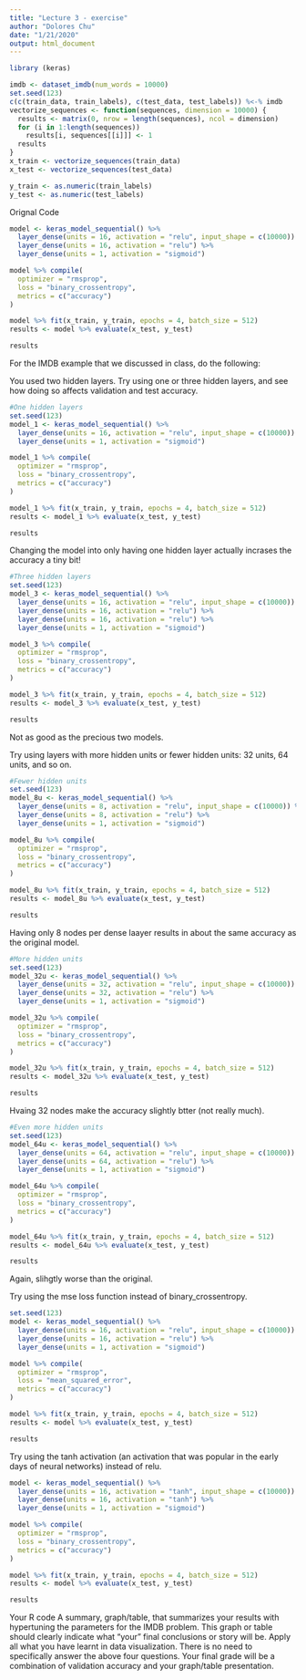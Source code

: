 ```yaml
---
title: "Lecture 3 - exercise"
author: "Dolores Chu"
date: "1/21/2020"
output: html_document
---
```



```r
library (keras)

imdb <- dataset_imdb(num_words = 10000)
set.seed(123)
c(c(train_data, train_labels), c(test_data, test_labels)) %<-% imdb
vectorize_sequences <- function(sequences, dimension = 10000) {
  results <- matrix(0, nrow = length(sequences), ncol = dimension)
  for (i in 1:length(sequences))
    results[i, sequences[[i]]] <- 1
  results
}
x_train <- vectorize_sequences(train_data)
x_test <- vectorize_sequences(test_data)

y_train <- as.numeric(train_labels)
y_test <- as.numeric(test_labels)
```

Orignal Code
```r
model <- keras_model_sequential() %>% 
  layer_dense(units = 16, activation = "relu", input_shape = c(10000)) %>% 
  layer_dense(units = 16, activation = "relu") %>% 
  layer_dense(units = 1, activation = "sigmoid")

model %>% compile(
  optimizer = "rmsprop",
  loss = "binary_crossentropy",
  metrics = c("accuracy")
)

model %>% fit(x_train, y_train, epochs = 4, batch_size = 512)
results <- model %>% evaluate(x_test, y_test)
```

```r
results
```

For the IMDB example that we discussed in class, do the following:

 You used two hidden layers. Try using one or three hidden layers, and see how doing so affects validation and test accuracy. 
```r
#One hidden layers
set.seed(123)
model_1 <- keras_model_sequential() %>% 
  layer_dense(units = 16, activation = "relu", input_shape = c(10000)) %>% 
  layer_dense(units = 1, activation = "sigmoid")

model_1 %>% compile(
  optimizer = "rmsprop",
  loss = "binary_crossentropy",
  metrics = c("accuracy")
)

model_1 %>% fit(x_train, y_train, epochs = 4, batch_size = 512)
results <- model_1 %>% evaluate(x_test, y_test)
```

```r
results
```
Changing the model into only having one hidden layer actually incrases the accuracy a tiny bit!

```r
#Three hidden layers
set.seed(123)
model_3 <- keras_model_sequential() %>% 
  layer_dense(units = 16, activation = "relu", input_shape = c(10000)) %>% 
  layer_dense(units = 16, activation = "relu") %>% 
  layer_dense(units = 16, activation = "relu") %>%
  layer_dense(units = 1, activation = "sigmoid")

model_3 %>% compile(
  optimizer = "rmsprop",
  loss = "binary_crossentropy",
  metrics = c("accuracy")
)

model_3 %>% fit(x_train, y_train, epochs = 4, batch_size = 512)
results <- model_3 %>% evaluate(x_test, y_test)
```

```r
results
```
Not as good as the precious two models.
 
 
 
Try using layers with more hidden units or fewer hidden units: 32 units, 64 units, and so on. 
```r
#Fewer hidden units
set.seed(123)
model_8u <- keras_model_sequential() %>% 
  layer_dense(units = 8, activation = "relu", input_shape = c(10000)) %>% 
  layer_dense(units = 8, activation = "relu") %>% 
  layer_dense(units = 1, activation = "sigmoid")

model_8u %>% compile(
  optimizer = "rmsprop",
  loss = "binary_crossentropy",
  metrics = c("accuracy")
)

model_8u %>% fit(x_train, y_train, epochs = 4, batch_size = 512)
results <- model_8u %>% evaluate(x_test, y_test)
```

```r
results
```
Having only 8 nodes per dense laayer results in about the same accuracy as the original model.

```r
#More hidden units
set.seed(123)
model_32u <- keras_model_sequential() %>% 
  layer_dense(units = 32, activation = "relu", input_shape = c(10000)) %>% 
  layer_dense(units = 32, activation = "relu") %>% 
  layer_dense(units = 1, activation = "sigmoid")

model_32u %>% compile(
  optimizer = "rmsprop",
  loss = "binary_crossentropy",
  metrics = c("accuracy")
)

model_32u %>% fit(x_train, y_train, epochs = 4, batch_size = 512)
results <- model_32u %>% evaluate(x_test, y_test)
```

```r
results
```
Hvaing 32 nodes make the accuracy slightly btter (not really much).

```r
#Even more hidden units
set.seed(123)
model_64u <- keras_model_sequential() %>% 
  layer_dense(units = 64, activation = "relu", input_shape = c(10000)) %>% 
  layer_dense(units = 64, activation = "relu") %>% 
  layer_dense(units = 1, activation = "sigmoid")

model_64u %>% compile(
  optimizer = "rmsprop",
  loss = "binary_crossentropy",
  metrics = c("accuracy")
)

model_64u %>% fit(x_train, y_train, epochs = 4, batch_size = 512)
results <- model_64u %>% evaluate(x_test, y_test)
```

```r
results
```
Again, slihgtly worse than the original. 


Try using the mse loss function instead of binary_crossentropy. 
```r
set.seed(123)
model <- keras_model_sequential() %>% 
  layer_dense(units = 16, activation = "relu", input_shape = c(10000)) %>% 
  layer_dense(units = 16, activation = "relu") %>% 
  layer_dense(units = 1, activation = "sigmoid")

model %>% compile(
  optimizer = "rmsprop",
  loss = "mean_squared_error",
  metrics = c("accuracy")
)

model %>% fit(x_train, y_train, epochs = 4, batch_size = 512)
results <- model %>% evaluate(x_test, y_test)
```

```r
results
```

Try using the tanh activation (an activation that was popular in the early days of neural networks) instead of relu.
```r
model <- keras_model_sequential() %>% 
  layer_dense(units = 16, activation = "tanh", input_shape = c(10000)) %>% 
  layer_dense(units = 16, activation = "tanh") %>% 
  layer_dense(units = 1, activation = "sigmoid")

model %>% compile(
  optimizer = "rmsprop",
  loss = "binary_crossentropy",
  metrics = c("accuracy")
)

model %>% fit(x_train, y_train, epochs = 4, batch_size = 512)
results <- model %>% evaluate(x_test, y_test)
```

```r
results
```



Your R code
A summary, graph/table, that summarizes your results with hypertuning the parameters for the IMDB problem. This graph or table should clearly indicate what "your" final conclusions or story will be. Apply all what you have learnt in data visualization.
There is no need to specifically answer the above four questions. 
Your final grade will be a combination of validation accuracy and your graph/table presentation.









